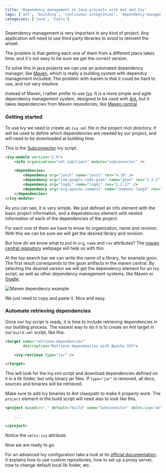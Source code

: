 ```yaml
---
title: 'Dependency management in Java projects with Ant and Ivy'
tags: ['ant', 'building', 'continuous-integration', 'dependency-management', 'ivy']
categories: ['java', 'tools']
---
```


Dependency management is very important in any kind of project. Any application will need to use third party libraries to avoid to reinvent the wheel.

The problem is that getting each one of them from a different place takes time, and it's not easy to be sure we get the correct version.

To solve this in java projects we can use an automated dependency manager, like [Maven](https://maven.apache.org/), which is really a building system with dependcy management included. The problem with maven is that it could be hard to use, and not very intuitive.

Instead of Maven, I rather prefer to use [Ivy](https://ant.apache.org/ivy/). It is a more simple and agile dependency management system, designed to be used with [Ant](https://ant.apache.org/), but it takes dependencies from Maven repositories, like [Maven central](https://mvnrepository.com/).

### Getting started

To use Ivy we need to create an `ivy.xml` file in the project root directory. It will be used to define which dependencies are needed by our project, and will need to be downloaded at building time.

This is the [Subconnector](https://github.com/acelaya/subclient-subconnector) Ivy script.

```xml
<ivy-module version="2.0">
    <info organisation="net.subclient" module="subconnector" />

    <dependencies>
        <dependency org="junit" name="junit" rev="4.10" />
        <dependency org="com.google.code.gson" name="gson" rev="2.2.2" />
        <dependency org="log4j" name="log4j" rev="1.2.17" />
        <dependency org="org.apache.commons" name="commons-lang3" rev="3.1"/>
    </dependencies>
</ivy-module>
```

As you can see, it is very simple. We just defined an info element with the basic project information, and a dependencies element with nested information of each of the dependencies of the project.

For each one of them we have to know its organization, name and revision. With this we can be sure we will get the desired library and revision.

But how do we know what to put in `org`, `name` and `rev` attributes? The [maven central repository](https://mvnrepository.com/) webpage will help us with this.

At the top search bar we can write the name of a library, for example gson. The first result corresponds to the gson artifacts in the maven central. By selecting the desired version we will get the dependency element for an Ivy script, as well as other dependency management systems, like Maven or [Gradle](https://gradle.org/).

![Maven dependency example](/assets/img/dependency.jpg)

We just need to copy and paste it. Nice and easy.

### Automate retrieving dependencies

Once our Ivy script is ready, it is time to include retrieving dependencies in our building process. The easiest way to do it is to create an Ant target in our `build.xml` script, like this.

```xml
<target name="retrieve-dependencies"
        description="Retrieve dependencies with Apache IVY">

    <ivy:retrieve type="jar" />

</target>
```

This will look for the ivy.xml script and download dependencies defined on it in a lib folder, but only binary jar files. If `type="jar"` is removed, all docs, sources and binaries will be retrieved.

Make sure to add Ivy binaries to Ant classpath to make it properly work. The `project` element in the build script will need also to look like this.

```xml
<project basedir="." default="build" name="Subconnector" xmlns:ivy="antlib:org.apache.ivy.ant">

    ...

</project>
```

Notice the `xmlns:ivy` attribute.

Now we are ready to go.

For an advanced Ivy configuration take a look at its [official documentation](https://ant.apache.org/ivy/history/2.3.0/index.html). It explains how to use custom repositories, how to set up a proxy server, how to change default local lib folder, etc.
